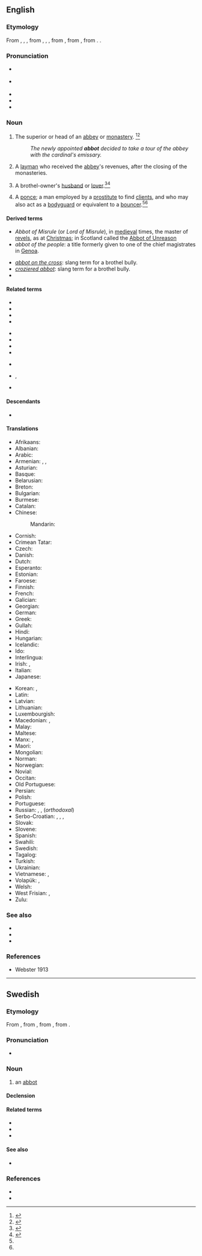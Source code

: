 {{also|Abbot}}
==English==

===Etymology===
From {{inh|en|enm|abbot}}, {{m|enm|abbod}}, {{m|enm|abbed}}, from {{inh|en|ang|abbat}}, {{m|ang|abbad}}, {{m|ang|abbod}}, from {{der|en|la|abbās||father}}, from {{der|en|grc|ἀββᾶς|sc=polytonic}}, from {{der|en|arc|אבא||father|tr=’abbā|sc=Hebr}}. {{doublet|en|abba|abbé|bwana}}.

===Pronunciation===
* {{a|RP}} {{IPA|/ˈæb.ət/|lang=en}}
* {{a|GenAm}} {{IPA|/ˈæb.ət/|lang=en}}
* {{audio|en-us-abbot.ogg|Audio (US)|lang=en}}
* {{homophones|Abbot|lang=en}}
* {{rhymes|æbət|lang=en}}

===Noun===
{{en-noun}}

# The superior or head of an [[abbey]] or [[monastery]]. {{defdate|First attested around the early 12<sup>th</sup> century.}}<ref>{{R:CDOE|page=2}}</ref><ref>{{R:SOED5|page=3}}</ref>
#: ''The newly appointed '''abbot''' decided to take a tour of the abbey with the cardinal's emissary.''
# A [[layman]] who received the [[abbey]]'s revenues, after the closing of the monasteries.
# {{lb|en|archaic|British slang}} A brothel-owner's [[husband]] or [[lover]].<ref name=barrere>{{R:Barrere|volume=1|page=3}}</ref><ref name=farmer>{{R:Farmer|volume=1|pages=4}}</ref>
# {{lb|en|archaic|British slang}} A [[ponce]]; a man employed by a [[prostitute]] to find [[client]]s, and who may also act as a [[bodyguard]] or equivalent to a [[bouncer]].<ref name=barrere /><ref name=farmer />

====Derived terms====
{{der-top}}
* ''Abbot of Misrule'' (or ''Lord of Misrule''), in [[medieval]] times, the master of [[revels]], as at [[Christmas]]; in Scotland called the [[Abbot of Unreason]]
* ''abbot of the people'': a title formerly given to one of the chief magistrates in [[Genoa]].
{{der-mid}}
* ''[[abbot on the cross]]'': slang term for a brothel bully.
* ''[[croziered abbot]]'': slang term for a brothel bully.
* {{l|en|Newton Abbot}}
{{der-bottom}}

====Related terms====
{{rel-top3}}
* {{l|en|abba}}
* {{l|en|abbess}}
* {{l|en|Abbot of Misrule}}
* {{l|en|abbot of the people}}
{{rel-mid3}}
* {{l|en|abbot-general}}
* {{l|en|abbé}}
* {{l|en|archabbot}}
* {{l|en|archimandrite}}
{{rel-mid3}}
* {{l|en|cardinal-abbot}}
* {{l|en|mitred abbot}}, {{l|en|mitered abbot}}
* {{l|en|titular abbot}}
{{rel-bottom}}

====Descendants====
* {{desc|gul|aabut}}

====Translations====
{{trans-top|superior or head of an abbey or monastery}}
* Afrikaans: {{t|af|ab}}
* Albanian: {{t|sq|kryemurg|m}}
* Arabic: {{t|ar|رَئِيس الدَّيْر}}
* Armenian: {{t+|hy|աբբահայր}}, {{t+|hy|աբբա}}, {{t+|hy|վանահայր}}
* Asturian: {{t|ast|abá|m}}
* Basque: {{t+|eu|abade}}
* Belarusian: {{t|be|аба́т|m}}
* Breton: {{t+|br|abad|m}}
* Bulgarian: {{t+|bg|игумен}}
* Burmese: {{t+|my|ဆရာတော်|sc=Mymr}}
* Catalan: {{t+|ca|abat}}
* Chinese:
*: Mandarin: {{t+|cmn|方丈|tr=fāngzhàng|sc=Hani}}
* Cornish: {{t|kw|abas|m}}
* Crimean Tatar: {{t|crh|abbat}}
* Czech: {{t+|cs|opat|m}}
* Danish: {{t+|da|abbed}}
* Dutch: {{t+|nl|abt}}
* Esperanto: {{t+|eo|abato}}
* Estonian: {{t-needed|ee}}
* Faroese: {{t|fo|abbati|m}}
* Finnish: {{t+|fi|apotti}}
* French: {{t+|fr|abbé|m}}
* Galician: {{t+|gl|abade|m}}
* Georgian: {{t+|ka|აბატი|tr=abati}}
* German: {{t+|de|Abt|m}}
* Greek: {{t+|el|ηγούμενος}}
* Gullah: {{t|gul|aabut}}
* Hindi: {{t-needed|hi}}
* Hungarian: {{t+|hu|apát}}
* Icelandic: {{t+|is|ábóti|m}}
* Ido: {{t+|io|abado}}
* Interlingua: {{t|ia|abbate}}
* Irish: {{t|ga|ab|m}}, {{t|ga|luamh|m}}
* Italian: {{t+|it|abate|m}}
* Japanese: {{t|ja|修道院長|tr=shūdōinchō|sc=Jpan}}
{{trans-mid}}
* Korean: {{t|ko|승정|tr=僧正, seungjeong}}, {{t|ko|수도원장|tr=修道院長, sudowonjang}}
* Latin: {{t|la|abbas|m}}
* Latvian: {{t+|lv|abats|m}}
* Lithuanian: {{t+|lt|abatas|m}}
* Luxembourgish: {{t|lb|Abt|m}}
* Macedonian: {{t|mk|опат|m}}, {{t|mk|игумен|m}}
* Malay: {{t|ms|abbas}}
* Maltese: {{t-needed|mt}}
* Manx: {{t|gv|abb|m}}, {{t|gv|fer-reill abban|m}}
* Maori: {{t|mi|apota}}
* Mongolian: {{t+|mn|хамба лам}}
* Norman: {{t|nrf|abbé|m}} {{qualifier|Jersey}}
* Norwegian: {{t+|no|abbed}}
* Novial: {{t|nov|abato}} {{qualifier|male}}
* Occitan: {{t+|oc|abat|m}}
* Old Portuguese: {{t|roa-opt|abade|m}}
* Persian: {{t|fa|راهب بزرگ|tr=raheb-e bozorg|sc=fa-Arab}}
* Polish: {{t+|pl|opat|m-pr}}
* Portuguese: {{t+|pt|abade|m}}
* Russian: {{t+|ru|абба́т|m}}, {{t+|ru|настоя́тель|m}}, {{t+|ru|игу́мен|m}} (''orthodoxal'')
* Serbo-Croatian: {{t|sh|игуман|m}}, {{t+|sh|iguman|m}}, {{t|sh|опат|m}}, {{t+|sh|opat|m}}
* Slovak: {{t+|sk|opát|m}}
* Slovene: {{t+|sl|opat|m}}
* Spanish: {{t+|es|abad|m}}
* Swahili: {{t-needed|sw}}
* Swedish: {{t+|sv|abbot}}
* Tagalog: {{t+|tl|abad}}
* Turkish: {{t+|tr|başrahip}}
* Ukrainian: {{t+|uk|аба́т|m}}
* Vietnamese: {{t-check|vi|([[cha]]) [[trưởng tu viện]]}}<!-- is this okay? -->, {{t-check|vi|[[viện chủ]] [[tu viện]]}} <!-- was "[[viện chủ]] [[tu viện]]" - assumed sum-of-parts; if an idiom, remove the embedded wikilinks to the individual words. see [[User:Kephir/gadgets/xte#Translation_fixing]] -->
* Volapük: {{qualifier|male or female}} {{t+|vo|lepädan}}, {{qualifier|male}} {{t|vo|hilepädan}}
* Welsh: {{t+|cy|abad|m}}
* West Frisian: {{t|fy|abt|c}}, {{t|fy|abbet|c}}
* Zulu: {{t-needed|zu}}
{{trans-bottom}}

===See also===
* {{l|en|prior}}
* {{l|en|rector}}
* {{l|en|monk}}

===References===
<references/>
* Webster 1913

----

==Swedish==

===Etymology===
From {{inh|sv|gmq-osw|abbot|}}, from {{der|sv|la|abbās|}}, from {{der|sv|grc|ἀββᾶς|sc=polytonic}}, from {{der|sv|arc|אבא||father|tr=’abbā|sc=Hebr}}.

===Pronunciation===
* {{IPA|/ˈabːɔt/|lang=sv}}

===Noun===
{{sv-noun|c}}

# an [[#English|abbot]]

====Declension====
{{sv-infl-noun-c-ar}}

====Related terms====
{{rel-top}}
* {{l|sv|abbedissa}}
* {{l|sv|abbotsstift}}
* {{l|sv|abbé}}
{{rel-mid}}
{{rel-bottom}}

====See also====
* {{l|sv|munk}}

===References===
* {{R:SAOB online}}
* {{R:SAOL}}